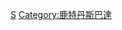 {{Catnav|頁面分類|...|荷蘭足球|荷蘭足球俱樂部|效力荷蘭球會的球員}}

[[Category:效力荷蘭球會的球員|S]]
[[Category:鹿特丹斯巴達|Category:鹿特丹斯巴達]]